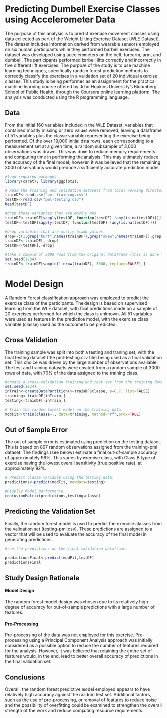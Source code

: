 Predicting Dumbell Exercise Classes using Accelerometer Data 
=============================================================

The purpose of this analysis is to predict exercise movement classes using data collected as part of the Weight Lifting Exercise Dataset (WLE Dataset). The dataset includes information derived from wearable sensors employed on six human participants while they performed barbell exercises.   The dataset was developed using accelerometers on the belt, forearm, arm, and dumbell.  The participants performed barbell lifts correctly and incorrectly in five different lift exercises.   The purpose of the study is to use machine learning techniques, specifically random forest prediction methods to correctly classify the exercises in a validation set of 20 individual exercise classes. This study is being performed as an assignment for the practical machine learning course offered by John Hopkins University's Bloomberg School of Public Health, through the Coursera online learning platform.  The analysis was conducted using the R programming language. 

## Data

From the initial 160 variables included in the WLE Dataset, variables that contained mostly missing or zero values were removed, leaving a dataframe of 51 variables plus the classe variable representing the exercise being performed. Of the over 19,000 initial data rows, each corresponding to a measurement set at a given time, a random subsample of 3,000 observations was drawn.  This was done to reduce memory requirements and computing time in performing the analysis. This may ultimately reduce the accuracy of the final model; however, it was believed that the remaining 3000 observations would preduce a sufficiently accurate prediction model. 


```r

#load required packages
library(caret); library(ggplot2);

# Read the training and validation datasets from local working directory
trainDF<-read.csv("pml-training.csv")
testDF<-read.csv("pml-testing.csv")
head(testDF)

#drop those variables that are mostly NAs
trainDF<-trainDF[sapply(testDF, function(testDF) !any(is.na(testDF)))]
testDF<-testDF[sapply(testDF, function(testDF) !any(is.na(testDF)))]

#drop variables that are mostly blank values
drop<-c(1,grep("kurt",names(trainDF)),grep("skew",names(trainDF)),grep("amplitude",names(trainDF)),grep("yaw",names(trainDF)),grep("timestamp",names(trainDF)))
trainDF<-trainDF[,-drop]
testDF<-testDF[,-drop]

#take a sample of 3000 rows from the original dataframe (this is done to limit memory usage and improve runtime)
set.seed(1234)
trainDF<-trainDF[sample(1:nrow(trainDF), 3000, replace=FALSE),]
```

Model Design
=============

A Random Forest classification approach was employed to predict the exercise class of the participants.  The design is based on supervised learning from the WLE dataset, with final predictions made on a sample of 20 exercises performed for which the class is unknown.  All 51 variables were used as features in the prediction model, with the exercise class variable (classe) used as the outcome to be predicted. 

## Cross Validation

The training sample was split into both a testing and traning set, with the final testing dataset (the pml-testing.csv file) being used as a final validation set.  This choice was driven by the large number of observations available.  The test and training datasets were created from a random sample of 3000 rows of data, with 70% of the data assigned to the training class.  

```r

#create a cross-validation training and test set from the training dataset
set.seed(1234)
inTrain<-createDataPartition(y=trainDF$classe, p=0.7, list=FALSE)
training<-trainDF[inTrain,]
testing<-trainDF[-inTrain,]
```


```r

# Train the random forest model on the training data. 
modFit<-train(classe~., data=training, method="rf",prox=TRUE)

```

## Out of Sample Error

The out of sample error is estimated using prediction on the testing dataset.  This is based on 897 random observations assigned from the training-pml dataset.  The findings (see below) estimate a final out-of-sample accuracy of approximately 96%.  This varies by exercise class, with Class B type of exercise having the lowest overall sensitivity (true positive rate), at approximately 92%.  


```r

# Predict classe variable using the testing data.  
predictions<-predict(modFit, newdata=testing)
```

```r
#Display model performance. 
confusionMatrix(predictions,testing$classe)
```


## Predicting the Validation Set

Finally, the random forest model is used to predict the exercise classes from the validation set (testing-pml.csv).  These predictions are assigned to a vector that will be used to evaluate the accuracy of the final model in generating predictions. 

```r
#run the predictions on the final validation dataframe.

predictionsFinal<-predict(modFit,testDF)
predictionsFinal

```

## Study Design Rationale

#### Model Design
The random forest model design was chosen due to its relatively high degree of accuracy for out-of-sample predictions with a large number of features.   

#### Pre-Processing
Pre-processing of the data was not employed for this exercise.  Pre-processing using a Principal Component Analysis approach was initially considered as a possible option to reduce the number of features required for the analysis.  However, it was believed that retaining the entire set of features would, in the end, lead to better overall accuracy of predictions in the final validation set.  

## Conclusions

Overall, the random forest predictive model employed appears to have relatively high accuracy against the random test set.  Additional factors, such as the use of pre-processing, or removal of features to reduce noise and the possibility of overfitting could be examined to strengthen the overall strength of the work and reduce computing resource requirements. 
